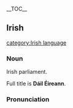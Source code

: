 {{wikipediapar|Dáil Éireann}}
__TOC__
==Irish==
[[category:Irish language]]
===Noun===
Irish parliament.
<P>Full title is '''Dáil Éireann'''.
===Pronunciation===
{{IPA|[d&#593;&#720;l&#x2b2;]}}